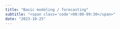 ```yaml
---
title: "Basic modeling / forecasting"
subtitle: "<span class='code'>08:00-09:30</span>"
date: "2023-10-25"
---
```


<!-- Materials will be distributed sooner to the event. -->

<!-- ```{=html} -->
<!-- <embed src="../../materials/00_intro.pdf" type="application/pdf" width="750px" height="420px"> -->
<!-- ``` -->

<!-- [View slides in full screen](../../materials/00_intro.pdf) -->
